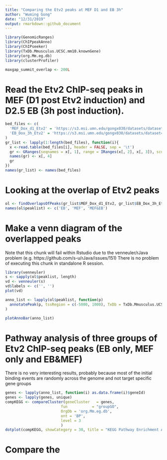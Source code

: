 ```yaml
---
title: "Comparing the Etv2 peaks at MEF D1 and EB 3h"
author: "Wuming Gong"
date: "12/31/2019"
output: rmarkdown::github_document
---
```


```r
library(GenomicRanges)
library(ChIPpeakAnno)
library(ChIPseeker)
library(TxDb.Mmusculus.UCSC.mm10.knownGene)
library(org.Mm.eg.db)
library(clusterProfiler)
```

```r
maxgap_summit_overlap <- 200L
```

# Read the Etv2 ChIP-seq peaks in MEF (D1 post Etv2 induction) and D2.5 EB (3h post induction). 
```r
bed_files <- c(
  'MEF_Dox_d1_Etv2' = 'https://s3.msi.umn.edu/gongx030/datasets/dataset=Etv2PioneerChIPseq_version=20191203a/MEF_Dox_d1_Etv2_summits.bed',
  'EB_Dox_3h_Etv2' = 'https://s3.msi.umn.edu/gongx030/datasets/dataset=Etv2PioneerChIPseq_version=20191203a/EB_Dox_3h_Etv2_summits.bed'
)
gr_list <- lapply(1:length(bed_files), function(i){
  x <-read.table(bed_files[i], header = FALSE, sep = '\t')
  gr <- GRanges(seqnames = x[, 1], range = IRanges(x[, 2], x[, 3]), score = x[, 5])
  names(gr) <- x[, 4]
  gr
})
names(gr_list) <- names(bed_files)
```

# Looking at the overlap of Etv2 peaks
```r
ol <- findOverlapsOfPeaks(gr_list$MEF_Dox_d1_Etv2, gr_list$EB_Dox_3h_Etv2, maxgap = maxgap_summit_overlap)
names(ol$peaklist) <- c('EB', 'MEF', 'MEF&EB')
```

# Make a venn diagram of the overlapped peaks
Note that this chunk will fail within Rstudio due to the venneuler/rJava problem (e.g. https://github.com/s-u/rJava/issues/151)
There is no problem of executing this chunk in standalone R session.
```r
library(venneuler)
s <- sapply(ol$peaklist, length)
vd <- venneuler(s)
vd$labels <- c('', '')
plot(vd)
```


```r
anno_list <- lapply(ol$peaklist, function(p)
  annotatePeak(p, tssRegion = c(-5000, 1000), TxDb = TxDb.Mmusculus.UCSC.mm10.knownGene, annoDb = "org.Mm.eg.db")
)
```

```r
plotAnnoBar(anno_list)
```


# Pathway analysis of three groups of Etv2 ChIP-seq peaks (EB only, MEF only and EB&MEF)
There is no very interesting results, probably because most of the initial binding events are randomly across the genome
and not target specific gene groups
```r
genes <- lapply(anno_list, function(i) as.data.frame(i)$geneId)
genes <- lapply(genes, unique)
compKEGG <- compareCluster(geneCluster   = genes,
                         fun           = "groupGO",
                         OrgDb = 'org.Mm.eg.db',
                         ont = 'BP',
                         level = 3
                         )
dotplot(compKEGG, showCategory = 30, title = "KEGG Pathway Enrichment Analysis")
```

# Compare the 
